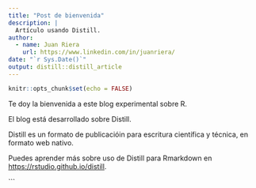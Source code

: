 ```yaml
---
title: "Post de bienvenida"
description: |
  Artículo usando Distill.
author:
  - name: Juan Riera
    url: https://www.linkedin.com/in/juanriera/
date: "`r Sys.Date()`"
output: distill::distill_article
---
```


```r
knitr::opts_chunk$set(echo = FALSE)
```

Te doy la bienvenida a este blog experimental sobre R.

El blog está desarrollado sobre Distill.

Distill es un formato de publicacióin para escritura científica y técnica, en formato web nativo.

Puedes aprender más sobre uso de Distill para Rmarkdown en <https://rstudio.github.io/distill>.

```



